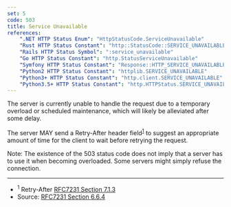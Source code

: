 ```yaml
---
set: 5
code: 503
title: Service Unavailable
references:
    ".NET HTTP Status Enum": "HttpStatusCode.ServiceUnavailable"
    "Rust HTTP Status Constant": "http::StatusCode::SERVICE_UNAVAILABLE"
    "Rails HTTP Status Symbol": ":service_unavailable"
    "Go HTTP Status Constant": "http.StatusServiceUnavailable"
    "Symfony HTTP Status Constant": "Response::HTTP_SERVICE_UNAVAILABLE"
    "Python2 HTTP Status Constant": "httplib.SERVICE_UNAVAILABLE"
    "Python3+ HTTP Status Constant": "http.client.SERVICE_UNAVAILABLE"
    "Python3.5+ HTTP Status Constant": "http.HTTPStatus.SERVICE_UNAVAILABLE"
---
```


<CodeTitle code={code} title={title} />

The server is currently unable to handle the request due to a temporary overload or scheduled maintenance, which will likely be alleviated after some delay.

The server MAY send a Retry-After header field<sup>[1](#ref-1)</sup> to suggest an appropriate amount of time for the client to wait before retrying the request.

Note: The existence of the 503 status code does not imply that a server has to use it when becoming overloaded. Some servers might simply refuse the connection.

---

* <span id="ref-1"><sup>1</sup> Retry-After [RFC7231 Section 7.1.3][2]</span>
* Source: [RFC7231 Section 6.6.4][1]

[1]: <https://tools.ietf.org/html/rfc7231#section-6.6.4>
[2]: <https://tools.ietf.org/html/rfc7231#section-7.1.3>
